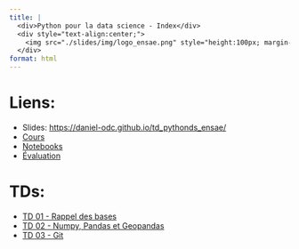 ```yaml
---
title: |
  <div>Python pour la data science - Index</div>
  <div style="text-align:center;">
    <img src="./slides/img/logo_ensae.png" style="height:100px; margin-right:10px;">    
  </div>
format: html 
---
```


# Liens: 

- Slides: [https://daniel-odc.github.io/td_pythonds_ensae/](https://daniel-odc.github.io/td_pythonds_ensae/)
- [Cours](https://pythonds.linogaliana.fr/content/getting-started/)
- [Notebooks](https://github.com/linogaliana/python-datascientist-notebooks/tree/main/notebooks)
- [Évaluation](https://pythonds.linogaliana.fr/content/annexes/evaluation)

# TDs:

- [TD 01 - Rappel des bases](./slides/01_rappels_base.html)
- [TD 02 - Numpy, Pandas et Geopandas](./slides/02_numpy_pandas_geopandas.html)
- [TD 03 - Git](./slides/03_git.html)